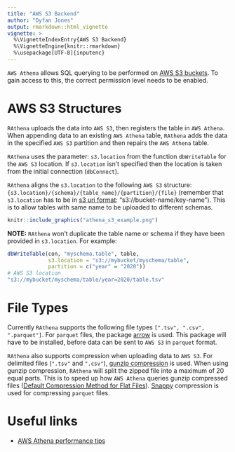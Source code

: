 ```yaml
---
title: "AWS S3 Backend"
author: "Dyfan Jones"
output: rmarkdown::html_vignette
vignette: >
  %\VignetteIndexEntry{AWS S3 Backend}
  %\VignetteEngine{knitr::rmarkdown}
  %\usepackage[UTF-8]{inputenc}
---
```


`AWS Athena` allows SQL querying to be performed on [AWS S3 buckets](https://aws.amazon.com/s3/). To gain access to this, the correct permission level needs to be enabled.

# AWS S3 Structures

`RAthena` uploads the data into `AWS S3`, then registers the table in `AWS Athena`. When appending data to an existing `AWS Athena` table, `RAthena` adds the data in the specified `AWS S3` partition and then repairs the `AWS Athena` table. 

`RAthena` uses the parameter: `s3.location` from the function `dbWriteTable` for the `AWS S3` location. If `s3.location` isn't specified then the location is taken from the initial connection (`dbConnect`). 

`RAthena` aligns the `s3.location` to the following `AWS S3` structure: `{s3.location}/{schema}/{table_name}/{partition}/{file}` (remember that `s3.location` has to be in [s3 uri format](https://docs.aws.amazon.com/AmazonS3/latest/dev/UsingBucket.html): "s3://bucket-name/key-name"). This is to allow tables with same name to be uploaded to different schemas. 

```r
knitr::include_graphics("athena_s3_example.png")
```

**NOTE:** `RAthena` won't duplicate the table name or schema if they have been provided in `s3.location`. For example:

```r
dbWriteTable(con, "myschema.table", table, 
             s3.location = "s3://mybucket/myschema/table",
             partition = c("year" = "2020"))
# AWS S3 location
"s3://mybucket/myschema/table/year=2020/table.tsv"
```

# File Types

Currently `RAthena` supports the following file types `[".tsv", ".csv", ".parquet"]`. For `parquet` files, the package [arrow](https://arrow.apache.org/docs/r/) is used. This package will have to be installed, before data can be sent to `AWS S3` in `parquet` format.

`RAthena` also supports compression when uploading data to `AWS S3`. For delimited files (`".tsv"` and `".csv"`), [gunzip compression](https://en.wikipedia.org/wiki/Gzip) is used. When using gunzip compression, `RAthena` will split the zipped file into a maximum of 20 equal parts. This is to speed up how `AWS Athena` queries gunzip compressed files ([Default Compression Method for Flat Files](https://github.com/DyfanJones/RAthena/issues/36)). [Snappy](https://en.wikipedia.org/wiki/Snappy_(compression)) compression is used for compressing `parquet` files.

# Useful links

* [AWS Athena performance tips](https://aws.amazon.com/blogs/big-data/top-10-performance-tuning-tips-for-amazon-athena/)
